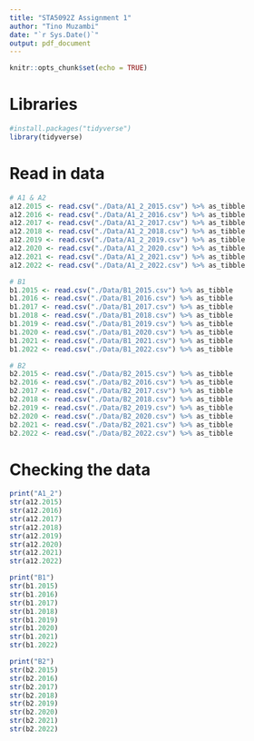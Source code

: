 ```yaml
---
title: "STA5092Z Assignment 1"
author: "Tino Muzambi"
date: "`r Sys.Date()`"
output: pdf_document
---
```


```r
knitr::opts_chunk$set(echo = TRUE)
```

# Libraries

```r
#install.packages("tidyverse")
library(tidyverse)
```

# Read in data

```r
# A1 & A2
a12.2015 <- read.csv("./Data/A1_2_2015.csv") %>% as_tibble
a12.2016 <- read.csv("./Data/A1_2_2016.csv") %>% as_tibble
a12.2017 <- read.csv("./Data/A1_2_2017.csv") %>% as_tibble
a12.2018 <- read.csv("./Data/A1_2_2018.csv") %>% as_tibble
a12.2019 <- read.csv("./Data/A1_2_2019.csv") %>% as_tibble
a12.2020 <- read.csv("./Data/A1_2_2020.csv") %>% as_tibble
a12.2021 <- read.csv("./Data/A1_2_2021.csv") %>% as_tibble
a12.2022 <- read.csv("./Data/A1_2_2022.csv") %>% as_tibble

# B1
b1.2015 <- read.csv("./Data/B1_2015.csv") %>% as_tibble
b1.2016 <- read.csv("./Data/B1_2016.csv") %>% as_tibble
b1.2017 <- read.csv("./Data/B1_2017.csv") %>% as_tibble
b1.2018 <- read.csv("./Data/B1_2018.csv") %>% as_tibble
b1.2019 <- read.csv("./Data/B1_2019.csv") %>% as_tibble
b1.2020 <- read.csv("./Data/B1_2020.csv") %>% as_tibble
b1.2021 <- read.csv("./Data/B1_2021.csv") %>% as_tibble
b1.2022 <- read.csv("./Data/B1_2022.csv") %>% as_tibble

# B2
b2.2015 <- read.csv("./Data/B2_2015.csv") %>% as_tibble
b2.2016 <- read.csv("./Data/B2_2016.csv") %>% as_tibble
b2.2017 <- read.csv("./Data/B2_2017.csv") %>% as_tibble
b2.2018 <- read.csv("./Data/B2_2018.csv") %>% as_tibble
b2.2019 <- read.csv("./Data/B2_2019.csv") %>% as_tibble
b2.2020 <- read.csv("./Data/B2_2020.csv") %>% as_tibble
b2.2021 <- read.csv("./Data/B2_2021.csv") %>% as_tibble
b2.2022 <- read.csv("./Data/B2_2022.csv") %>% as_tibble
```

# Checking the data

```r
print("A1_2")
str(a12.2015)
str(a12.2016)
str(a12.2017)
str(a12.2018)
str(a12.2019)
str(a12.2020)
str(a12.2021)
str(a12.2022)

print("B1")
str(b1.2015)
str(b1.2016)
str(b1.2017)
str(b1.2018)
str(b1.2019)
str(b1.2020)
str(b1.2021)
str(b1.2022)

print("B2")
str(b2.2015)
str(b2.2016)
str(b2.2017)
str(b2.2018)
str(b2.2019)
str(b2.2020)
str(b2.2021)
str(b2.2022)
```
